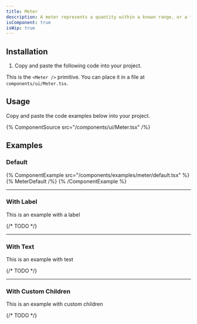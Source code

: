 ```yaml
---
title: Meter
description: A meter represents a quantity within a known range, or a fractional value.
isComponent: true
isWip: true
---
```


## Installation

1. Copy and paste the following code into your project.

This is the `<Meter />` primitive. You can place it in a file at `components/ui/Meter.tsx`.

## Usage

Copy and paste the code examples below into your project.

{% ComponentSource src="/components/ui/Meter.tsx" /%}

## Examples

### Default

{% ComponentExample src="/components/examples/meter/default.tsx" %}
{% MeterDefault /%}
{% /ComponentExample %}

---

### With Label

This is an example with a label

{/* TODO */}

---

### With Text

This is an example with test

{/* TODO */}

---

### With Custom Children

This is an example with custom children

{/* TODO */}
